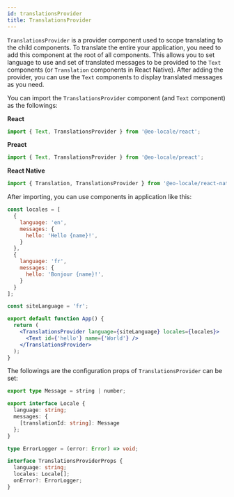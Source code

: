 ```yaml
---
id: translationsProvider
title: TranslationsProvider
---
```


`TranslationsProvider` is a provider component used to scope translating to the child components.
To translate the entire your application, you need to add this component at the root of all components.
This allows you to set language to use and set of translated messages to be provided to the `Text` components
(or `Translation` components in React Native).
After adding the provider, you can use the `Text` components to display translated messages as you need.

You can import the `TranslationsProvider` component (and `Text` component) as the followings:

**React**

```jsx
import { Text, TranslationsProvider } from '@eo-locale/react';
```

**Preact**

```jsx
import { Text, TranslationsProvider } from '@eo-locale/preact';
```

**React Native**

```jsx
import { Translation, TranslationsProvider } from '@eo-locale/react-native';
```

After importing, you can use components in application like this:

```jsx
const locales = [
  {
    language: 'en',
    messages: {
      hello: 'Hello {name}!',
    }
  },
  {
    language: 'fr',
    messages: {
      hello: 'Bonjour {name}!',
    }
  }
];

const siteLanguage = 'fr';

export default function App() {
  return (
    <TranslationsProvider language={siteLanguage} locales={locales}>
      <Text id={'hello'} name={'World'} />
    </TranslationsProvider>
  );
}
```

The followings are the configuration props of `TranslationsProvider` can be set:

```typescript jsx
export type Message = string | number;

export interface Locale {
  language: string;
  messages: {
    [translationId: string]: Message
  };
}

type ErrorLogger = (error: Error) => void;

interface TranslationsProviderProps {
  language: string;
  locales: Locale[];
  onError?: ErrorLogger;
}
```
